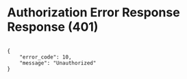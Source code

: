 # Authorization Error Response Response (401)

```

{
    "error_code": 10,
    "message": "Unauthorized"
}
```
